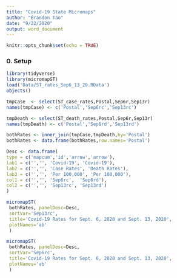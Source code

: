 ---
title: "Covid-19 State Micromaps"
author: "Brandon Tao"
date: "9/22/2020"
output: word_document
---

```{r setup, include=FALSE}
knitr::opts_chunk$set(echo = TRUE)
```

### 0. Setup

```{r message=FALSE}
library(tidyverse)
library(micromapST)
load('Data/ST_rates_Sep6_13_20.RData')
objects()
```

```{r}
tmpCase  <- select(ST_case_rates,Postal,Sep6r,Sep13r)
names(tmpCase) <- c('Postal','Sep6rc','Sep13rc')

tmpDeath <- select(ST_death_rates,Postal,Sep6r,Sep13r)
names(tmpDeath) <- c('Postal','Sep6rd','Sep13rd')

bothRates <- inner_join(tmpCase,tmpDeath,by='Postal')
bothRates <- data.frame(bothRates,row.names='Postal')

```

```{r}
Desc <- data.frame(
type = c('mapcum','id','arrow','arrow'),
lab1 = c('','', 'Covid-19', 'Covid-19'),
lab2 = c('','', 'Case Rates', 'Death Rates'),
lab3 = c('','', 'Per 100,000', 'Per 100,000'), 
col1 = c('','', 'Sep6rc',  'Sep6rd'),
col2 = c('','', 'Sep13rc', 'Sep13rd')
)
```

```{r fig.width= 7, fig.height=9}
micromapST(
 bothRates, panelDesc=Desc,
 sortVar='Sep13rc',
 title='Covid-19 Rates for Sept. 6, 2020 and Sept. 13, 2020',
 plotNames='ab'
 )
```

```{r fig.width= 7, fig.height=9}
micromapST(
 bothRates, panelDesc=Desc,
 sortVar='Sep6rc',
 title='Covid-19 Rates for Sept. 6, 2020 and Sept. 13, 2020',
 plotNames='ab'
 )
```

